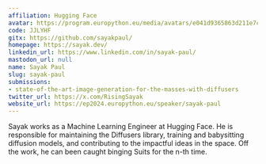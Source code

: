```yaml
---
affiliation: Hugging Face
avatar: https://program.europython.eu/media/avatars/e041d9365863d211e7cded4b128fb2c0_0mUNoVg.jpg
code: JJLYHF
gitx: https://github.com/sayakpaul/
homepage: https://sayak.dev/
linkedin_url: https://www.linkedin.com/in/sayak-paul/
mastodon_url: null
name: Sayak Paul
slug: sayak-paul
submissions:
- state-of-the-art-image-generation-for-the-masses-with-diffusers
twitter_url: https://x.com/RisingSayak
website_url: https://ep2024.europython.eu/speaker/sayak-paul
---
```


Sayak works as a Machine Learning Engineer at Hugging Face. He is responsible for maintaining the Diffusers library, training and babysitting diffusion models, and contributing to the impactful ideas in the space. Off the work, he can been caught binging Suits for the n-th time.
